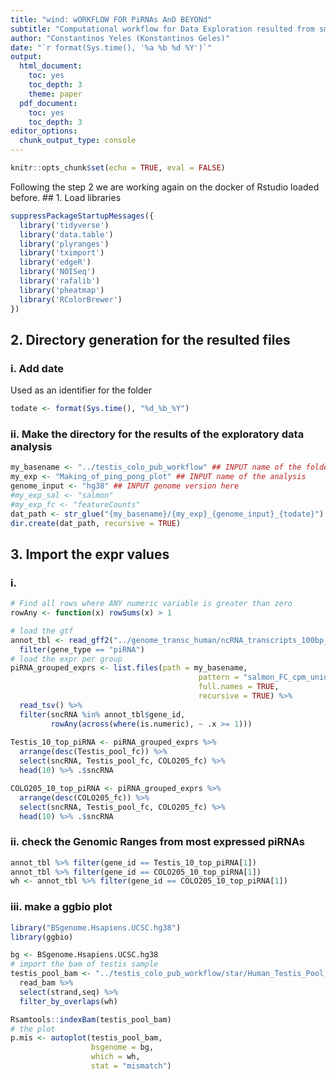 ```yaml
---
title: "wind: wORKFLOW FOR PiRNAs AnD BEYONd"
subtitle: "Computational workflow for Data Exploration resulted from smallRNA-seq of testis samples"
author: "Constantinos Yeles (Konstantinos Geles)"
date: "`r format(Sys.time(), '%a %b %d %Y')`"
output:
  html_document:
    toc: yes
    toc_depth: 3
    theme: paper 
  pdf_document:
    toc: yes
    toc_depth: 3
editor_options:
  chunk_output_type: console
---
```


```r
knitr::opts_chunk$set(echo = TRUE, eval = FALSE)
```
Following the step 2 we are working again on the docker of Rstudio loaded before.
## 1. Load libraries

```r
suppressPackageStartupMessages({
  library('tidyverse') 
  library('data.table')
  library('plyranges')
  library('tximport')
  library('edgeR')
  library('NOISeq')
  library('rafalib')
  library('pheatmap')
  library('RColorBrewer')
})
```
## 2. Directory generation for the resulted files
### i. Add date

Used as an identifier for the folder 

```r
todate <- format(Sys.time(), "%d_%b_%Y")
```
### ii. Make the directory for the results of the exploratory data analysis

```r
my_basename <- "../testis_colo_pub_workflow" ## INPUT name of the folder
my_exp <- "Making_of_ping_pong_plot" ## INPUT name of the analysis
genome_input <- "hg38" ## INPUT genome version here
#my_exp_sal <- "salmon"
#my_exp_fc <- "featureCounts"
dat_path <- str_glue("{my_basename}/{my_exp}_{genome_input}_{todate}")
dir.create(dat_path, recursive = TRUE)
```
## 3. Import the expr values
### i. 
```r
# Find all rows where ANY numeric variable is greater than zero
rowAny <- function(x) rowSums(x) > 1

# load the gtf 
annot_tbl <- read_gff2("../genome_transc_human/ncRNA_transcripts_100bp_RNA_Central_piRNAbank_hg38.gtf") %>% 
  filter(gene_type == "piRNA")
# load the expr per group
piRNA_grouped_exprs <- list.files(path = my_basename,
                                          pattern = "salmon_FC_cpm_union_grouped.txt", 
                                          full.names = TRUE, 
                                          recursive = TRUE) %>% 
  read_tsv() %>% 
  filter(sncRNA %in% annot_tbl$gene_id,
         rowAny(across(where(is.numeric), ~ .x >= 1))) 
  
Testis_10_top_piRNA <- piRNA_grouped_exprs %>% 
  arrange(desc(Testis_pool_fc)) %>% 
  select(sncRNA, Testis_pool_fc, COLO205_fc) %>% 
  head(10) %>% .$sncRNA

COLO205_10_top_piRNA <- piRNA_grouped_exprs %>% 
  arrange(desc(COLO205_fc)) %>% 
  select(sncRNA, Testis_pool_fc, COLO205_fc) %>% 
  head(10) %>% .$sncRNA

```

### ii. check the Genomic Ranges from most expressed piRNAs
```r
annot_tbl %>% filter(gene_id == Testis_10_top_piRNA[1])
annot_tbl %>% filter(gene_id == COLO205_10_top_piRNA[1])
wh <- annot_tbl %>% filter(gene_id == COLO205_10_top_piRNA[1])
```
### iii. make a ggbio plot 
```r
library("BSgenome.Hsapiens.UCSC.hg38")
library(ggbio)

bg <- BSgenome.Hsapiens.UCSC.hg38
# import the bam of testis sample
testis_pool_bam <- "../testis_colo_pub_workflow/star/Human_Testis_Pool_Non_Treated_align/Human_Testis_Pool_Non_Treated_Aligned.sortedByCoord.out.bam" %>%
  read_bam %>% 
  select(strand,seq) %>%
  filter_by_overlaps(wh)

Rsamtools::indexBam(testis_pool_bam)
# the plot
p.mis <- autoplot(testis_pool_bam, 
                  bsgenome = bg, 
                  which = wh, 
                  stat = "mismatch")
```

